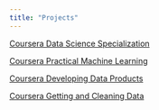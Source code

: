 ```yaml
---
title: "Projects"
---
```


[Coursera Data Science Specialization](https://mark-blackmore.github.io/JHU-Data-Science-Capstone/)

[Coursera Practical Machine Learning](https://mark-blackmore.github.io/Practical-Machine-Learning/)

[Coursera Developing Data Products](https://mark-blackmore.github.io/Developing-Data-Products/)

[Coursera Getting and Cleaning Data](https://mark-blackmore.github.io/Getting-Cleaning-Data-Project/)

